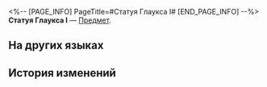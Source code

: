 <%-- [PAGE_INFO]
PageTitle=#Статуя Глаукса I#
[END_PAGE_INFO] --%>
{{Предмет Инфобокс
|id          = 252463
|Изображение = Предмет Статуя Глаукса I.png
|Тип         = 
|Инвентарь   = 
|Редкость    = 5
|Эффект      = 
|Описание    = Соберите набор карточек воспоминаний, чтобы получить усиление.
}}
{{Описание|Ваши воспоминания об Освоении могут стать источником вдохновения для игры.}}
'''Статуя Глаукса I''' — [[Предмет]].

==На других языках==
{{На других языках
|en   = Glaux Sculpture (I)
|zhs  = 格拉克斯雕像-Ⅰ
|zht  = 格拉克斯雕像-Ⅰ
|ja   = グラークスの彫像-I
|ko   = 글락스 조각상-Ⅰ
|es   = Estatua de Glaux&nbsp;I
|fr   = Statue de Glaux (I)
|ru   = Статуя Глаукса I
|th   = รูปปั้น Glaux I
|vi   = Tượng Glaux-I
|de   = Glaux-Statue (I)
|id   = Glaux Sculpture I
|pt   = Escultura de Glaux (I)
}}

==История изменений==
{{История изменений|3.5}}